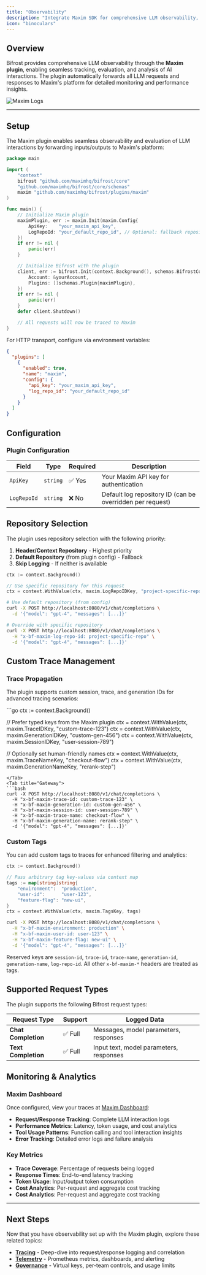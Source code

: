 ```yaml
---
title: "Observability"
description: "Integrate Maxim SDK for comprehensive LLM observability, tracing, and evaluation."
icon: "binoculars"
---
```


## Overview

Bifrost provides comprehensive LLM observability through the **Maxim plugin**, enabling seamless tracking, evaluation, and analysis of AI interactions. The plugin automatically forwards all LLM requests and responses to Maxim's platform for detailed monitoring and performance insights.

![Maxim Logs](../media/maxim-logs.png)

---

## Setup

The Maxim plugin enables seamless observability and evaluation of LLM interactions by forwarding inputs/outputs to Maxim's platform:

<Tabs group="setup-method">
<Tab title="Go SDK">

```go
package main

import (
    "context"
    bifrost "github.com/maximhq/bifrost/core"
    "github.com/maximhq/bifrost/core/schemas"
    maxim "github.com/maximhq/bifrost/plugins/maxim"
)

func main() {
    // Initialize Maxim plugin
    maximPlugin, err := maxim.Init(maxim.Config{
        ApiKey:    "your_maxim_api_key",
        LogRepoId: "your_default_repo_id", // Optional: fallback repository
    })
    if err != nil {
        panic(err)
    }

    // Initialize Bifrost with the plugin
    client, err := bifrost.Init(context.Background(), schemas.BifrostConfig{
        Account: &yourAccount,
        Plugins: []schemas.Plugin{maximPlugin},
    })
    if err != nil {
        panic(err)
    }
    defer client.Shutdown()

    // All requests will now be traced to Maxim
}
```

</Tab>
<Tab title="config.json">

For HTTP transport, configure via environment variables:

```json
{
  "plugins": [
    {
      "enabled": true,
      "name": "maxim",
      "config": {        
        "api_key": "your_maxim_api_key",
        "log_repo_id": "your_default_repo_id"
      }
    }
  ]
}
```

</Tab>
</Tabs>

## Configuration

### Plugin Configuration

| Field | Type | Required | Description |
|-------|------|----------|-------------|
| `ApiKey` | `string` | ✅ Yes | Your Maxim API key for authentication |
| `LogRepoId` | `string` | ❌ No | Default log repository ID (can be overridden per request) |

## Repository Selection

The plugin uses repository selection with the following priority:

1. **Header/Context Repository** - Highest priority
2. **Default Repository** (from plugin config) - Fallback
3. **Skip Logging** - If neither is available

<Tabs group="repository-selection"  >
<Tab title="Go SDK">

```go
ctx := context.Background()

// Use specific repository for this request
ctx = context.WithValue(ctx, maxim.LogRepoIDKey, "project-specific-repo")
```

</Tab>
<Tab title="Gateway"> 

```bash
# Use default repository (from config)
curl -X POST http://localhost:8080/v1/chat/completions \
  -d '{"model": "gpt-4", "messages": [...]}'

# Override with specific repository
curl -X POST http://localhost:8080/v1/chat/completions \
  -H "x-bf-maxim-log-repo-id: project-specific-repo" \
  -d '{"model": "gpt-4", "messages": [...]}'
```

</Tab>
</Tabs>


## Custom Trace Management

### Trace Propagation

The plugin supports custom session, trace, and generation IDs for advanced tracing scenarios:

<Tabs group="trace-propagation">
<Tab title="Go SDK">
```go
ctx := context.Background()

// Prefer typed keys from the Maxim plugin
ctx = context.WithValue(ctx, maxim.TraceIDKey, "custom-trace-123")
ctx = context.WithValue(ctx, maxim.GenerationIDKey, "custom-gen-456")
ctx = context.WithValue(ctx, maxim.SessionIDKey, "user-session-789")

// Optionally set human-friendly names
ctx = context.WithValue(ctx, maxim.TraceNameKey, "checkout-flow")
ctx = context.WithValue(ctx, maxim.GenerationNameKey, "rerank-step")
```
</Tab>
<Tab title="Gateway">
```bash
curl -X POST http://localhost:8080/v1/chat/completions \
  -H "x-bf-maxim-trace-id: custom-trace-123" \
  -H "x-bf-maxim-generation-id: custom-gen-456" \
  -H "x-bf-maxim-session-id: user-session-789" \
  -H "x-bf-maxim-trace-name: checkout-flow" \
  -H "x-bf-maxim-generation-name: rerank-step" \
  -d '{"model": "gpt-4", "messages": [...]}'
```
</Tab>
</Tabs>

### Custom Tags

You can add custom tags to traces for enhanced filtering and analytics:

<Tabs group="custom-tags">
<Tab title="Go SDK">

```go
ctx := context.Background()

// Pass arbitrary tag key-values via context map
tags := map[string]string{
    "environment":  "production",
    "user-id":      "user-123",
    "feature-flag": "new-ui",
}
ctx = context.WithValue(ctx, maxim.TagsKey, tags)
```

</Tab>
<Tab title="Gateway">

```bash
curl -X POST http://localhost:8080/v1/chat/completions \
  -H "x-bf-maxim-environment: production" \
  -H "x-bf-maxim-user-id: user-123" \
  -H "x-bf-maxim-feature-flag: new-ui" \
  -d '{"model": "gpt-4", "messages": [...]}'
```

Reserved keys are `session-id`, `trace-id`, `trace-name`, `generation-id`, `generation-name`, `log-repo-id`. All other `x-bf-maxim-*` headers are treated as tags.

</Tab>
</Tabs>

## Supported Request Types

The plugin supports the following Bifrost request types:

| Request Type | Support | Logged Data |
|--------------|---------|-------------|
| **Chat Completion** | ✅ Full | Messages, model parameters, responses |
| **Text Completion** | ✅ Full | Input text, model parameters, responses |

## Monitoring & Analytics

### Maxim Dashboard

Once configured, view your traces at [Maxim Dashboard](https://getmaxim.ai/):

- **Request/Response Tracking**: Complete LLM interaction logs
- **Performance Metrics**: Latency, token usage, and cost analytics
- **Tool Usage Patterns**: Function calling and tool interaction insights
- **Error Tracking**: Detailed error logs and failure analysis

### Key Metrics

- **Trace Coverage**: Percentage of requests being logged
- **Response Times**: End-to-end latency tracking
- **Token Usage**: Input/output token consumption
- **Cost Analytics**: Per-request and aggregate cost tracking
 - **Cost Analytics**: Per-request and aggregate cost tracking

----

## Next Steps

Now that you have observability set up with the Maxim plugin, explore these related topics:

- **[Tracing](./tracing)** - Deep-dive into request/response logging and correlation
- **[Telemetry](./telemetry)** - Prometheus metrics, dashboards, and alerting
- **[Governance](./governance)** - Virtual keys, per-team controls, and usage limits
